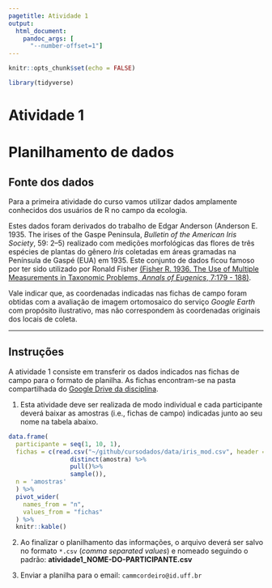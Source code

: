 ```yaml
---
pagetitle: Atividade 1
output:
  html_document:
    pandoc_args: [
      "--number-offset=1"]
---
```


```r
knitr::opts_chunk$set(echo = FALSE)

library(tidyverse)

```

# Atividade 1 {.unnumbered}

# Planilhamento de dados

## Fonte dos dados
 
Para a primeira atividade do curso vamos utilizar dados amplamente conhecidos dos usuários de R no campo da ecologia.
 
Estes dados foram derivados do trabalho de Edgar Anderson (Anderson E. 1935. The irises of the Gaspe Peninsula, *Bulletin of the American Iris Society*, 59: 2–5) realizado com medições morfológicas das flores de três espécies de plantas do gênero *Iris* coletadas em áreas gramadas na Península de Gaspé (EUA) em 1935. Este conjunto de dados ficou famoso por ter sido utilizado por Ronald Fisher [(Fisher R. 1936. The Use of Multiple Measurements in Taxonomic Problems, *Annals of Eugenics*, 7:179 - 188)](https://digital.library.adelaide.edu.au/dspace/bitstream/2440/15227/1/138.pdf).
 
Vale indicar que, as coordenadas indicadas nas fichas de campo foram obtidas com a avaliação de imagem ortomosaico do serviço *Google Earth* com propósito ilustrativo, mas não correspondem às coordenadas originais dos locais de coleta.

***
 
## Instruções
 
A atividade 1 consiste em transferir os dados indicados nas fichas de campo para o formato de planilha. As fichas encontram-se na pasta compartilhada do [Google Drive da disciplina](link_pasta).

1. Esta atividade deve ser realizada de modo individual e cada participante deverá baixar as amostras (i.e., fichas de campo) indicadas junto ao seu nome na tabela abaixo. 

```r

data.frame(
  participante = seq(1, 10, 1),
  fichas = c(read.csv("~/github/cursodados/data/iris_mod.csv", header = T) %>% 
                 distinct(amostra) %>% 
                 pull()%>% 
                 sample()),
  n = 'amostras'
  ) %>% 
  pivot_wider(
    names_from = "n", 
    values_from = "fichas"
  ) %>% 
  knitr::kable()

```
 
2. Ao finalizar o planilhamento das informações, o arquivo deverá ser salvo no formato `*.csv` (*comma separated values*) e nomeado seguindo o padrão: **atividade1_NOME-DO-PARTICIPANTE.csv**
 
3. Enviar a planilha para o email: `cammcordeiro@id.uff.br`
 
 
 